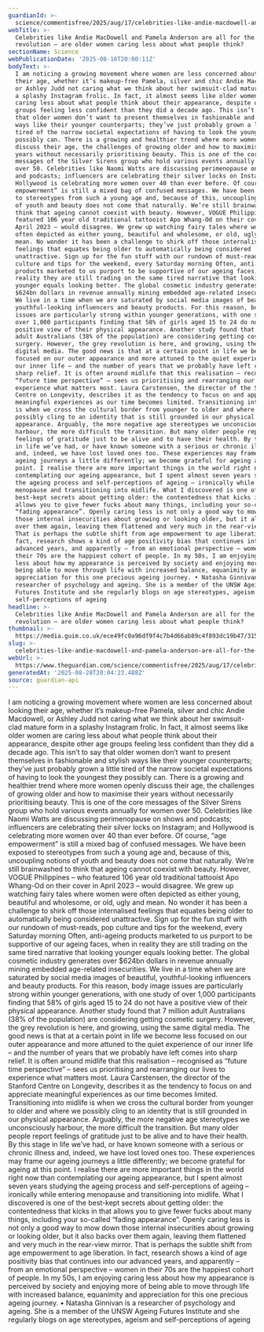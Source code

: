 ```yaml
---
guardianId: >-
  science/commentisfree/2025/aug/17/celebrities-like-andie-macdowell-and-pamela-anderson-are-all-for-the-grey-revolution-are-older-women-caring-less-about-what-people-think
webTitle: >-
  Celebrities like Andie MacDowell and Pamela Anderson are all for the grey
  revolution – are older women caring less about what people think?
sectionName: Science
webPublicationDate: '2025-08-16T20:00:11Z'
bodyText: >-
  I am noticing a growing movement where women are less concerned about looking
  their age, whether it’s makeup-free Pamela, silver and chic Andie Macdowell,
  or Ashley Judd not caring what we think about her swimsuit-clad mature form in
  a splashy Instagram frolic. In fact, it almost seems like older women are
  caring less about what people think about their appearance, despite other age
  groups feeling less confident than they did a decade ago. This isn’t to say
  that older women don’t want to present themselves in fashionable and stylish
  ways like their younger counterparts; they’ve just probably grown a little
  tired of the narrow societal expectations of having to look the youngest they
  possibly can. There is a growing and healthier trend where more women openly
  discuss their age, the challenges of growing older and how to maximise their
  years without necessarily prioritising beauty. This is one of the core
  messages of the Silver Sirens group who hold various events annually for women
  over 50. Celebrities like Naomi Watts are discussing perimenopause on shows
  and podcasts; influencers are celebrating their silver locks on Instagram; and
  Hollywood is celebrating more women over 40 than ever before. Of course, “age
  empowerment” is still a mixed bag of confused messages. We have been exposed
  to stereotypes from such a young age and, because of this, uncoupling notions
  of youth and beauty does not come that naturally. We’re still brainwashed to
  think that ageing cannot coexist with beauty. However, VOGUE Philippines – who
  featured 106 year old traditional tattooist Apo Whang-Od on their cover in
  April 2023 – would disagree. We grew up watching fairy tales where women were
  often depicted as either young, beautiful and wholesome, or old, ugly and
  mean. No wonder it has been a challenge to shirk off those internalised
  feelings that equates being older to automatically being considered
  unattractive. Sign up for the fun stuff with our rundown of must-reads, pop
  culture and tips for the weekend, every Saturday morning Often, anti-ageing
  products marketed to us purport to be supportive of our ageing faces, when in
  reality they are still trading on the same tired narrative that looking
  younger equals looking better. The global cosmetic industry generates over
  $624bn dollars in revenue annually mining embedded age-related insecurities.
  We live in a time when we are saturated by social media images of beautiful,
  youthful-looking influencers and beauty products. For this reason, body image
  issues are particularly strong within younger generations, with one study of
  over 1,000 participants finding that 58% of girls aged 15 to 24 do not have a
  positive view of their physical appearance. Another study found that 7 million
  adult Australians (38% of the population) are considering getting cosmetic
  surgery. However, the grey revolution is here, and growing, using the same
  digital media. The good news is that at a certain point in life we become less
  focused on our outer appearance and more attuned to the quiet experience of
  our inner life – and the number of years that we probably have left comes into
  sharp relief. It is often around midlife that this realisation – recognised as
  “future time perspective” – sees us prioritising and rearranging our lives to
  experience what matters most. Laura Carstensen, the director of the Stanford
  Centre on Longevity, describes it as the tendency to focus on and appreciate
  meaningful experiences as our time becomes limited. Transitioning into midlife
  is when we cross the cultural border from younger to older and where we
  possibly cling to an identity that is still grounded in our physical
  appearance. Arguably, the more negative age stereotypes we unconsciously
  harbour, the more difficult the transition. But many older people report
  feelings of gratitude just to be alive and to have their health. By this stage
  in life we’ve had, or have known someone with a serious or chronic illness
  and, indeed, we have lost loved ones too. These experiences may frame our
  ageing journeys a little differently; we become grateful for ageing at this
  point. I realise there are more important things in the world right now than
  contemplating our ageing appearance, but I spent almost seven years studying
  the ageing process and self-perceptions of ageing – ironically while entering
  menopause and transitioning into midlife. What I discovered is one of the
  best-kept secrets about getting older: the contentedness that kicks in that
  allows you to give fewer fucks about many things, including your so-called
  “fading appearance”. Openly caring less is not only a good way to mow down
  those internal insecurities about growing or looking older, but it also backs
  over them again, leaving them flattened and very much in the rear-view mirror.
  That is perhaps the subtle shift from age empowerment to age liberation. In
  fact, research shows a kind of age positivity bias that continues into our
  advanced years, and apparently – from an emotional perspective – women in
  their 70s are the happiest cohort of people. In my 50s, I am enjoying caring
  less about how my appearance is perceived by society and enjoying more of
  being able to move through life with increased balance, equanimity and
  appreciation for this one precious ageing journey. • Natasha Ginnivan is a
  researcher of psychology and ageing. She is a member of the UNSW Ageing
  Futures Institute and she regularly blogs on age stereotypes, ageism and
  self-perceptions of ageing
headline: >-
  Celebrities like Andie MacDowell and Pamela Anderson are all for the grey
  revolution – are older women caring less about what people think?
thumbnail: >-
  https://media.guim.co.uk/ece49fc0a96df9f4c7b4d66ab89c4f893dc19b47/315_0_2645_2117/500.jpg
slug: >-
  celebrities-like-andie-macdowell-and-pamela-anderson-are-all-for-the-grey-revolution-are-older-women-caring-less-about-what-people-think
webUrl: >-
  https://www.theguardian.com/science/commentisfree/2025/aug/17/celebrities-like-andie-macdowell-and-pamela-anderson-are-all-for-the-grey-revolution-are-older-women-caring-less-about-what-people-think
generatedAt: '2025-08-28T20:04:23.488Z'
source: guardian-api
---
```

I am noticing a growing movement where women are less concerned about looking their age, whether it’s makeup-free Pamela, silver and chic Andie Macdowell, or Ashley Judd not caring what we think about her swimsuit-clad mature form in a splashy Instagram frolic. In fact, it almost seems like older women are caring less about what people think about their appearance, despite other age groups feeling less confident than they did a decade ago. This isn’t to say that older women don’t want to present themselves in fashionable and stylish ways like their younger counterparts; they’ve just probably grown a little tired of the narrow societal expectations of having to look the youngest they possibly can. There is a growing and healthier trend where more women openly discuss their age, the challenges of growing older and how to maximise their years without necessarily prioritising beauty. This is one of the core messages of the Silver Sirens group who hold various events annually for women over 50. Celebrities like Naomi Watts are discussing perimenopause on shows and podcasts; influencers are celebrating their silver locks on Instagram; and Hollywood is celebrating more women over 40 than ever before. Of course, “age empowerment” is still a mixed bag of confused messages. We have been exposed to stereotypes from such a young age and, because of this, uncoupling notions of youth and beauty does not come that naturally. We’re still brainwashed to think that ageing cannot coexist with beauty. However, VOGUE Philippines – who featured 106 year old traditional tattooist Apo Whang-Od on their cover in April 2023 – would disagree. We grew up watching fairy tales where women were often depicted as either young, beautiful and wholesome, or old, ugly and mean. No wonder it has been a challenge to shirk off those internalised feelings that equates being older to automatically being considered unattractive. Sign up for the fun stuff with our rundown of must-reads, pop culture and tips for the weekend, every Saturday morning Often, anti-ageing products marketed to us purport to be supportive of our ageing faces, when in reality they are still trading on the same tired narrative that looking younger equals looking better. The global cosmetic industry generates over $624bn dollars in revenue annually mining embedded age-related insecurities. We live in a time when we are saturated by social media images of beautiful, youthful-looking influencers and beauty products. For this reason, body image issues are particularly strong within younger generations, with one study of over 1,000 participants finding that 58% of girls aged 15 to 24 do not have a positive view of their physical appearance. Another study found that 7 million adult Australians (38% of the population) are considering getting cosmetic surgery. However, the grey revolution is here, and growing, using the same digital media. The good news is that at a certain point in life we become less focused on our outer appearance and more attuned to the quiet experience of our inner life – and the number of years that we probably have left comes into sharp relief. It is often around midlife that this realisation – recognised as “future time perspective” – sees us prioritising and rearranging our lives to experience what matters most. Laura Carstensen, the director of the Stanford Centre on Longevity, describes it as the tendency to focus on and appreciate meaningful experiences as our time becomes limited. Transitioning into midlife is when we cross the cultural border from younger to older and where we possibly cling to an identity that is still grounded in our physical appearance. Arguably, the more negative age stereotypes we unconsciously harbour, the more difficult the transition. But many older people report feelings of gratitude just to be alive and to have their health. By this stage in life we’ve had, or have known someone with a serious or chronic illness and, indeed, we have lost loved ones too. These experiences may frame our ageing journeys a little differently; we become grateful for ageing at this point. I realise there are more important things in the world right now than contemplating our ageing appearance, but I spent almost seven years studying the ageing process and self-perceptions of ageing – ironically while entering menopause and transitioning into midlife. What I discovered is one of the best-kept secrets about getting older: the contentedness that kicks in that allows you to give fewer fucks about many things, including your so-called “fading appearance”. Openly caring less is not only a good way to mow down those internal insecurities about growing or looking older, but it also backs over them again, leaving them flattened and very much in the rear-view mirror. That is perhaps the subtle shift from age empowerment to age liberation. In fact, research shows a kind of age positivity bias that continues into our advanced years, and apparently – from an emotional perspective – women in their 70s are the happiest cohort of people. In my 50s, I am enjoying caring less about how my appearance is perceived by society and enjoying more of being able to move through life with increased balance, equanimity and appreciation for this one precious ageing journey. • Natasha Ginnivan is a researcher of psychology and ageing. She is a member of the UNSW Ageing Futures Institute and she regularly blogs on age stereotypes, ageism and self-perceptions of ageing

